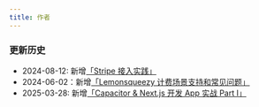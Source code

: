 ```yaml
---
title: 作者
---
```


### 更新历史

- 2024-08-12: 新增[「Stripe 接入实践」](/appendix/stripe)
- 2024-06-02：新增[「Lemonsqueezy 计费场景支持和常见问题」](/appendix/lemonsqueezy)
- 2025-03-28: 新增[「Capacitor & Next.js 开发 App 实战 Part I」](/appendix/capacitor_p1)
